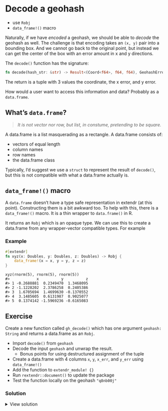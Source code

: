 # Decode a geohash

::: callout-tip

- use `Robj`
- `data_frame!()` macro
:::

Naturally, if we have _encoded_ a geohash, we should be able to _decode_ the geohash as well. The challenge is that encoding takes an `(x, y)` pair into a bounding box. And we cannot go back to the original point, but instead we can get the center of the box with an error amount in x and y directions.

The `decode()` function has the signature:

```rust
fn decode(hash_str: &str) -> Result<(Coord<f64>, f64, f64), GeohashError>
```

The return is a tuple with 3 values the coordinate, the x error, and y error.

How would a user want to access this information and data? Probably as a `data.frame`.

## What's `data.frame`?

> _It is not vector nor row, but list, in constume, pretending to be square._

A data.frame is a list masquerading as a rectangle. A data.frame consists of:

- vectors of equal length
- column names
- row names
- the data.frame class

Typically, I'd suggest we use a `struct` to represent the result of `decode()`, but this is not compatible with what a data.frame actually is.


## `data_frame!()` macro

A `data.frame` doesn't have a type safe representation in extendr (at this point). Constructing them is a bit awkward too. To help with this, there is a `data_frame!()` macro. It is a thin wrapper to `data.frame()` in R.

It returns an `Robj` which is an opaque type. We can use this to create a data.frame from any wrapper-vector compatible types. For example

### Example


```rust
#[extendr]
fn xyz(x: Doubles, y: Doubles, z: Doubles) -> Robj {
    data_frame!(x = x, y = y, z = z)
}
```
```
xyz(rnorm(5), rnorm(5), rnorm(5))
#>            x          y          z
#> 1 -0.2688881  0.2349470  1.3468095
#> 2 -1.1228202  2.3786258  0.2405386
#> 3  1.6705694  1.4699630 -0.1370552
#> 4  3.1485605  0.6131987  0.9025077
#> 5  0.1374142 -1.5969236 -0.6165083
```


## Exercise

Create a new function called `gh_decode()` which has one argument `geohash: String` and returns a data.frame as an `Robj`.

- Import `decode()` from `geohash`
- Decode the input `geohash` and unwrap the result.
  - Bonus points for using destructured assignment of the tuple
- Create a data.frame with 4 columns `x`, `y`, `x_err`, and `y_err` using `data_frame!()`
- Add the function to `extendr_module! {}`
- Run `rextendr::document()` to update the package
- Test the function locally on the geohash `"q8nb00j"`

### Solution

<details>
    <summary>View solution</summary>

```rust
#[extendr]
fn gh_decode(geohash: String) -> Robj {
    let (coord, x_err, y_err) = decode(&geohash).unwrap();
    data_frame!(x = coord.x, y = coord.y, x_err = x_err, y_err = y_err)
}
```
</details>

